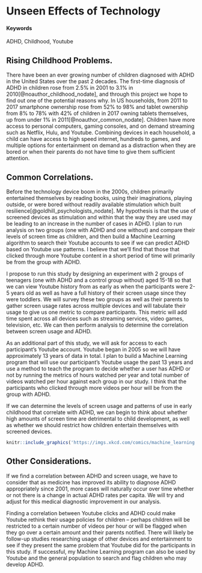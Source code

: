 # Unseen Effects of Technology {#Screens-Children}

#### Keywords {-}

ADHD, Childhood, Youtube

## Rising Childhood Problems.

There have been an ever growing number of children diagnosed with ADHD in the United States over the past 2 decades.  The first-time diagnosis of ADHD in children rose from 2.5% in 2001 to 3.1% in 2010[@noauthor_childhood_nodate], and through this project we hope to find out one of the potential reasons why.  In US households, from 2011 to 2017 smartphone ownership rose from 52% to 98% and tablet ownership from 8% to 78% with 42% of children in 2017 owning tablets themselves, up from under 1% in 2011[@noauthor_common_nodate].  Children have more access to personal computers, gaming consoles, and on demand streaming such as Netflix, Hulu, and Youtube.  Combining devices in each household, a child can have access to high speed internet, hundreds to games, and multiple options for entertainment on demand as a distraction when they are bored or when their parents do not have time to give them sufficient attention.    

## Common Correlations.

Before the technology device boom in the 2000s, children primarily entertained themselves by reading books, using their imaginations, playing outside, or were bored without readily available stimulation which built resilience[@goldhill_psychologists_nodate]. My hypothesis is that the use of screened devices as stimulation and within that the way they are used may be leading to an increase in the number of cases in ADHD.  I plan to run analysis on two groups (one with ADHD and one without) and compare their levels of screen time as children, and then build a Machine Learning algorithm to search their Youtube accounts to see if we can predict ADHD based on Youtube use patterns.  I believe that we’ll find that those that clicked through more Youtube content in a short period of time will primarily be from the group with ADHD.  

I propose to run this study by designing an experiment with 2 groups of teenagers (one with ADHD and a control group without) aged 15-18 so that we can view Youtube history from as early as when the participants were 2-5 years old as well as have a full history of their screen usage since they were toddlers.  We will survey these two groups as well as their parents to gather screen usage rates across multiple devices and will tabulate their usage to give us one metric to compare participants.  This metric will add time spent across all devices such as streaming services, video games, television, etc.  We can then perform analysis to determine the correlation between screen usage and ADHD.

As an additional part of this study, we will ask for access to each participant’s Youtube account.  Youtube began in 2005 so we will have approximately 13 years of data in total.  I plan to build a Machine Learning program that will use our participant’s Youtube usage the past 13 years and use a method to teach the program to decide whether a user has ADHD or not by running the metrics of hours watched per year and total number of videos watched per hour against each group in our study.  I think that the participants who clicked through more videos per hour will be from the group with ADHD.

If we can determine the levels of screen usage and patterns of use in early childhood that correlate with ADHD, we can begin to think about whether high amounts of screen time are detrimental to child development, as well as whether we should restrict how children entertain themselves with screened devices. 

<!-- ...or include images directly from the web. Cite your sources! -->
```r
knitr::include_graphics('https://imgs.xkcd.com/comics/machine_learning.png')
```

## Other Considerations.

If we find a correlation between ADHD and screen usage, we have to consider that as medicine has improved its ability to diagnose ADHD appropriately since 2001, more cases will naturally occur over time whether or not there is a change in actual ADHD rates per capita.  We will try and adjust for this medical diagnostic improvement in our analysis.  

Finding a correlation between Youtube clicks and ADHD could make Youtube rethink their usage policies for children – perhaps children will be restricted to a certain number of videos per hour or will be flagged when they go over a certain amount and their parents notified.  There will likely be follow-up studies researching usage of other devices and entertainment to see if they present the same problem that Youtube did for the participants in this study. If successful, my Machine Learning program can also be used by Youtube and the general population to search and flag children who may develop ADHD.

